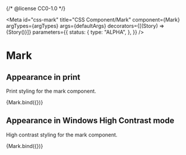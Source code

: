 {/* @license CC0-1.0 */}


<Meta
  id="css-mark"
  title="CSS Component/Mark"
  component={Mark}
  argTypes={argTypes}
  args={defaultArgs}
  decorators={[(Story) => <Paragraph>{Story()}</Paragraph>]}
  parameters={{
    status: {
      type: "ALPHA",
    },
  }}
/>

# Mark

## Appearance in print

Print styling for the mark component.

<Canvas>
  <Story
    name="Print"
    args={{
      ...exampleArgs,
      print: true,
    }}
  >
    {Mark.bind({})}
  </Story>
</Canvas>

## Appearance in Windows High Contrast mode

High contrast styling for the mark component.

<Canvas>
  <Story
    name="Windows High Contrast mode"
    args={{
      ...exampleArgs,
      windowsHighContrast: true,
    }}
  >
    {Mark.bind({})}
  </Story>
</Canvas>
